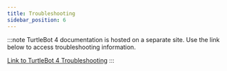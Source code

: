 ```yaml
---
title: Troubleshooting
sidebar_position: 6
---
```


:::note
TurtleBot 4 documentation is hosted on a separate site. Use the link below
to access troubleshooting information.

[Link to TurtleBot 4 Troubleshooting](https://turtlebot.github.io/turtlebot4-user-manual/troubleshooting/)
:::
